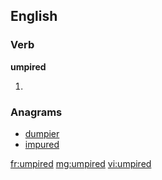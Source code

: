 ==English==

===Verb===
'''umpired'''

# {{past of|umpire}}

===Anagrams===
* [[dumpier#English|dumpier]]
* [[impured#English|impured]]

[[fr:umpired]]
[[mg:umpired]]
[[vi:umpired]]